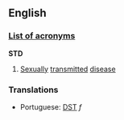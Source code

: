 ==English==

===[[Wiktionary:List of acronyms and abbreviations|List of acronyms]]===
'''STD'''
#[[Sexual]]ly [[transmit]]ted [[disease]]

=== Translations ===
* Portuguese: [[DST]] ''f''